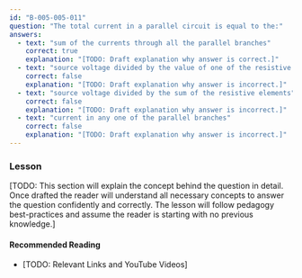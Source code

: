 ```yaml
---
id: "B-005-005-011"
question: "The total current in a parallel circuit is equal to the:"
answers:
  - text: "sum of the currents through all the parallel branches"
    correct: true
    explanation: "[TODO: Draft explanation why answer is correct.]"
  - text: "source voltage divided by the value of one of the resistive elements"
    correct: false
    explanation: "[TODO: Draft explanation why answer is incorrect.]"
  - text: "source voltage divided by the sum of the resistive elements"
    correct: false
    explanation: "[TODO: Draft explanation why answer is incorrect.]"
  - text: "current in any one of the parallel branches"
    correct: false
    explanation: "[TODO: Draft explanation why answer is incorrect.]"
---
```


### Lesson

[TODO: This section will explain the concept behind the question in detail. Once drafted the reader will understand all necessary concepts to answer the question confidently and correctly. The lesson will follow pedagogy best-practices and assume the reader is starting with no previous knowledge.]

#### Recommended Reading

- [TODO: Relevant Links and YouTube Videos]
